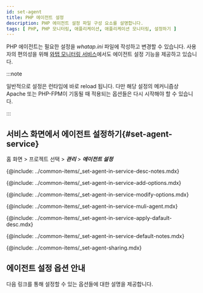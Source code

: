 ```yaml
---
id: set-agent
title: PHP 에이전트 설정
description: PHP 에이전트 설정 파일 구성 요소를 설명합니다.
tags: [ PHP, PHP 모니터링, 애플리케이션, 애플리케이션 모니터링, 설정하기 ]
---
```


PHP 에이전트는 필요한 설정을 *whatap.ini* 파일에 작성하고 변경할 수 있습니다. 사용자의 편의성을 위해 [와탭 모니터링 서비스](https://service.whatap.io)에서도 에이전트 설정 기능을 제공하고 있습니다.

:::note

일반적으로 설정은 런타임에 바로 reload 됩니다. 다만 해당 설정의 메커니즘상 Apache 또는 PHP-FPM이 기동될 때 적용되는 옵션들은 다시 시작해야 할 수 있습니다.

:::


<!--서비스 화면에서 에이전트 설정하기 start-->
## 서비스 화면에서 에이전트 설정하기{#set-agent-service}

홈 화면 > 프로젝트 선택 > ***관리*** > ***에이전트 설정***


<Desc name='whatap.ini'/>

<!--Notes-->
{@include: ../common-items/_set-agent-in-service-desc-notes.mdx}

<!--옵션추가하기-->
{@include: ../common-items/_set-agent-in-service-add-options.mdx}

<!--옵션 수정 또는 삭제 -->
{@include: ../common-items/_set-agent-in-service-modify-options.mdx} 

<!-- 여러에이전트 동시 적용 -->
{@include: ../common-items/_set-agent-in-service-muli-agent.mdx} 

<!-- 에이전트 기본값 적용 -->
{@include: ../common-items/_set-agent-in-service-apply-dafault-desc.mdx} 


<DefaultItems name='whatap.ini'/>

<!--Notes-->
{@include: ../common-items/_set-agent-in-service-default-notes.mdx}

<!--설정 공유하기-->
{@include: ../common-items/_set-agent-sharing.mdx}  

<!--서비스 화면에서 에이전트 설정하기 end-->

## 에이전트 설정 옵션 안내

다음 링크를 통해 설정할 수 있는 옵션들에 대한 설명을 제공합니다.


<DocCardList/>